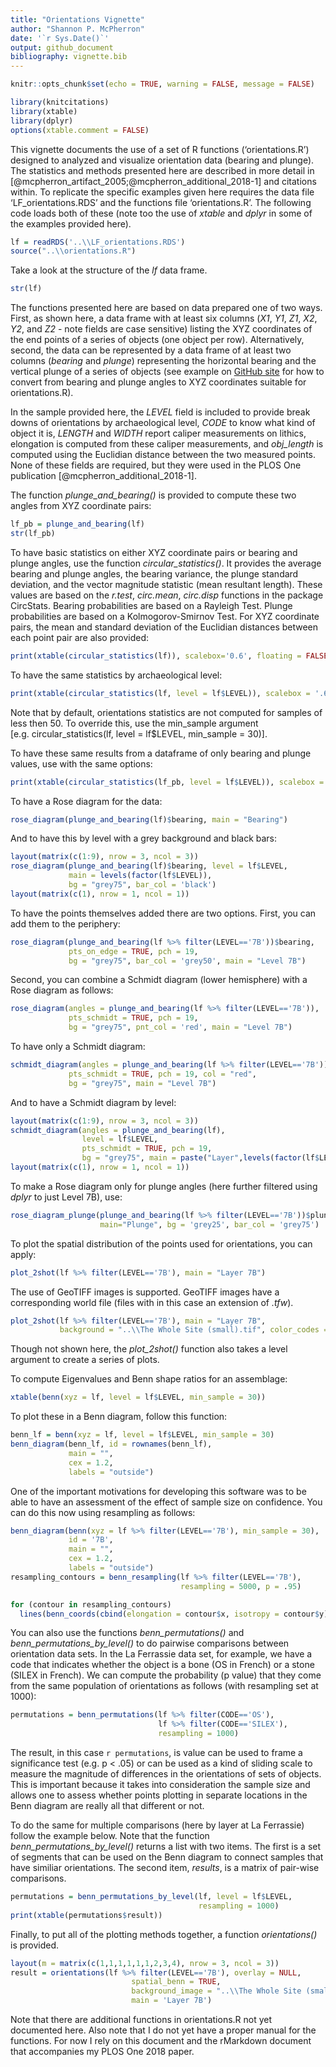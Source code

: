 ```yaml
---
title: "Orientations Vignette"
author: "Shannon P. McPherron"
date: '`r Sys.Date()`'
output: github_document
bibliography: vignette.bib
---
```


```r
knitr::opts_chunk$set(echo = TRUE, warning = FALSE, message = FALSE)
```

```r
library(knitcitations)
library(xtable)
library(dplyr)
options(xtable.comment = FALSE)
```

This vignette documents the use of a set of R functions ('orientations.R') designed to analyzed and visualize orientation data (bearing and plunge).  The statistics and methods presented here are described in more detail in [@mcpherron_artifact_2005;@mcpherron_additional_2018-1] and citations within.  To replicate the specific examples given here requires the data file 'LF_orientations.RDS' and the functions file 'orientations.R'.  The following code loads both of these (note too the use of *xtable* and *dplyr* in some of the examples provided here).

```r
lf = readRDS('..\\LF_orientations.RDS')
source("..\\orientations.R")
```

Take a look at the structure of the *lf* data frame.

```r
str(lf)
```

The functions presented here are based on data prepared one of two ways.  First, as shown here, a data frame with at least six columns (*X1*, *Y1*, *Z1*, *X2*, *Y2*, and *Z2* - note fields are case sensitive) listing the XYZ coordinates of the end points of a series of objects (one object per row).  Alternatively, second, the data can be represented by a data frame of at least two columns (*bearing* and *plunge*) representing the horizontal bearing and the vertical plunge of a series of objects (see example on [GitHub site](https://github.com/surf3s/Orientations/tree/master/Convert%20Bearing%20and%20Plunge) for how to convert from bearing and plunge angles to XYZ coordinates suitable for orientations.R).

In the sample provided here, the *LEVEL* field is included to provide break downs of orientations by archaeological level, *CODE* to know what kind of object it is, *LENGTH* and *WIDTH* report caliper measurements on lithics, elongation is computed from these caliper measurements, and *obj_length* is computed using the Euclidian distance between the two measured points.  None of these fields are required, but they were used in the PLOS One publication [@mcpherron_additional_2018-1].  

The function *plunge_and_bearing()* is provided to compute these two angles from XYZ coordinate pairs:

```r
lf_pb = plunge_and_bearing(lf)
str(lf_pb)
```
To have basic statistics on either XYZ coordinate pairs or bearing and plunge angles, use the function *circular_statistics()*.  It provides the average bearing and plunge angles, the bearing variance, the plunge standard deviation, and the vector magnitude statistic (mean resultant length).  These values are based on the *r.test*, *circ.mean*, *circ.disp* functions in the package CircStats.  Bearing probabilities are based on a Rayleigh Test.  Plunge probabilities are based on a Kolmogorov-Smirnov Test.  For XYZ coordinate pairs, the mean and standard deviation of the Euclidian distances between each point pair are also provided:

```r
print(xtable(circular_statistics(lf)), scalebox='0.6', floating = FALSE)
```

To have the same statistics by archaeological level:

```r
print(xtable(circular_statistics(lf, level = lf$LEVEL)), scalebox = '.65', floating = FALSE)
```

Note that by default, orientations statistics are not computed for samples of less then 50.  To override this, use the min_sample argument [e.g. circular_statistics(lf, level = lf$LEVEL, min_sample = 30)].

To have these same results from a dataframe of only bearing and plunge values, use with the same options:

```r
print(xtable(circular_statistics(lf_pb, level = lf$LEVEL)), scalebox = '.65', floating = FALSE)
```

To have a Rose diagram for the data:
```r
rose_diagram(plunge_and_bearing(lf)$bearing, main = "Bearing")
```

And to have this by level with a grey background and black bars: 
```r
layout(matrix(c(1:9), nrow = 3, ncol = 3))
rose_diagram(plunge_and_bearing(lf)$bearing, level = lf$LEVEL, 
             main = levels(factor(lf$LEVEL)),
             bg = "grey75", bar_col = 'black')
layout(matrix(c(1), nrow = 1, ncol = 1))
```
To have the points themselves added there are two options.  First, you can add them to the periphery:
```r
rose_diagram(plunge_and_bearing(lf %>% filter(LEVEL=='7B'))$bearing,
             pts_on_edge = TRUE, pch = 19,
             bg = "grey75", bar_col = 'grey50', main = "Level 7B")
```

Second, you can combine a Schmidt diagram (lower hemisphere) with a Rose diagram as follows:

```r
rose_diagram(angles = plunge_and_bearing(lf %>% filter(LEVEL=='7B')),
             pts_schmidt = TRUE, pch = 19,
             bg = "grey75", pnt_col = 'red', main = "Level 7B")
```

To have only a Schmidt diagram:
```r
schmidt_diagram(angles = plunge_and_bearing(lf %>% filter(LEVEL=='7B')),
             pts_schmidt = TRUE, pch = 19, col = "red",
             bg = "grey75", main = "Level 7B")
```

And to have a Schmidt diagram by level:
```r
layout(matrix(c(1:9), nrow = 3, ncol = 3))
schmidt_diagram(angles = plunge_and_bearing(lf),
                level = lf$LEVEL,
                pts_schmidt = TRUE, pch = 19,
                bg = "grey75", main = paste("Layer",levels(factor(lf$LEVEL))))
layout(matrix(c(1), nrow = 1, ncol = 1))
```

To make a Rose diagram only for plunge angles (here further filtered using *dplyr* to just Level 7B), use:
```r
rose_diagram_plunge(plunge_and_bearing(lf %>% filter(LEVEL=='7B'))$plunge,
                    main="Plunge", bg = 'grey25', bar_col = 'grey75')
```

To plot the spatial distribution of the points used for orientations, you can apply:

```r
plot_2shot(lf %>% filter(LEVEL=='7B'), main = "Layer 7B")
```
The use of GeoTIFF images is supported.  GeoTIFF images have a corresponding world file (files with in this case an extension of *.tfw*).
```r
plot_2shot(lf %>% filter(LEVEL=='7B'), main = "Layer 7B",
           background = "..\\The Whole Site (small).tif", color_codes = 'red')
```

Though not shown here, the *plot_2shot()* function also takes a level argument to create a series of plots.

To compute Eigenvalues and Benn shape ratios for an assemblage:
```r
xtable(benn(xyz = lf, level = lf$LEVEL, min_sample = 30))
```

To plot these in a Benn diagram, follow this function:

```r
benn_lf = benn(xyz = lf, level = lf$LEVEL, min_sample = 30)
benn_diagram(benn_lf, id = rownames(benn_lf),
             main = "",
             cex = 1.2,
             labels = "outside")
```

One of the important motivations for developing this software was to be able to have an assessment of the effect of sample size on confidence.  You can do this now using resampling as follows:

```r
benn_diagram(benn(xyz = lf %>% filter(LEVEL=='7B'), min_sample = 30),
             id = '7B',
             main = "",
             cex = 1.2,
             labels = "outside")
resampling_contours = benn_resampling(lf %>% filter(LEVEL=='7B'),
                                      resampling = 5000, p = .95) 

for (contour in resampling_contours)
  lines(benn_coords(cbind(elongation = contour$x, isotropy = contour$y))) 
```

You can also use the functions *benn_permutations()* and  *benn_permutations_by_level()* to do pairwise comparisons between orientation data sets.  In the La Ferrassie data set, for example, we have a code that indicates whether the object is a bone (OS in French) or a stone (SILEX in French).  We can compute the probability (p value) that they come from the same population of orientations as follows (with resampling set at 1000):

```r

permutations = benn_permutations(lf %>% filter(CODE=='OS'),
                                 lf %>% filter(CODE=='SILEX'),
                                 resampling = 1000)

```

The result, in this case `r permutations`, is value can be used to frame a significance test (e.g. p < .05) or can be used as a kind of sliding scale to measure the magnitude of differences in the orientations of sets of objects.  This is important because it takes into consideration the sample size and allows one to assess whether points plotting in separate locations in the Benn diagram are really all that different or not.

To do the same for multiple comparisons (here by layer at La Ferrassie) follow the example below.  Note that the function *benn_permutations_by_level()* returns a list with two items.  The first is a set of segments that can be used on the Benn diagram to connect samples that have similiar orientations.  The second item, *results*, is a matrix of pair-wise comparisons.

```r

permutations = benn_permutations_by_level(lf, level = lf$LEVEL,
                                          resampling = 1000)
print(xtable(permutations$result))

```

\newpage

Finally, to put all of the plotting methods together, a function *orientations()* is provided.

```r
layout(m = matrix(c(1,1,1,1,1,1,2,3,4), nrow = 3, ncol = 3))
result = orientations(lf %>% filter(LEVEL=='7B'), overlay = NULL,
                           spatial_benn = TRUE, 
                           background_image = "..\\The Whole Site (small).tif",
                           main = 'Layer 7B')
```

Note that there are additional functions in orientations.R not yet documented here.  Also note that I do not yet have a proper manual for the functions.  For now I rely on this document and the rMarkdown document that accompanies my PLOS One 2018 paper.
